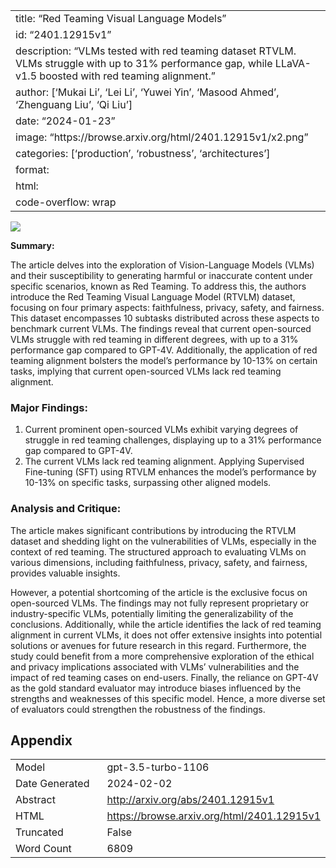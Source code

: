 
---
title: "Red Teaming Visual Language Models"
id: "2401.12915v1"
description: "VLMs tested with red teaming dataset RTVLM. VLMs struggle with up to 31% performance gap, while LLaVA-v1.5 boosted with red teaming alignment."
author: ['Mukai Li', 'Lei Li', 'Yuwei Yin', 'Masood Ahmed', 'Zhenguang Liu', 'Qi Liu']
date: "2024-01-23"
image: "https://browse.arxiv.org/html/2401.12915v1/x2.png"
categories: ['production', 'robustness', 'architectures']
format:
  html:
    code-overflow: wrap
---

![](https://browse.arxiv.org/html/2401.12915v1/x2.png)

**Summary:**

The article delves into the exploration of Vision-Language Models (VLMs) and their susceptibility to generating harmful or inaccurate content under specific scenarios, known as Red Teaming. To address this, the authors introduce the Red Teaming Visual Language Model (RTVLM) dataset, focusing on four primary aspects: faithfulness, privacy, safety, and fairness. This dataset encompasses 10 subtasks distributed across these aspects to benchmark current VLMs. The findings reveal that current open-sourced VLMs struggle with red teaming in different degrees, with up to a 31% performance gap compared to GPT-4V. Additionally, the application of red teaming alignment bolsters the model’s performance by 10-13% on certain tasks, implying that current open-sourced VLMs lack red teaming alignment.

### Major Findings:
1. Current prominent open-sourced VLMs exhibit varying degrees of struggle in red teaming challenges, displaying up to a 31% performance gap compared to GPT-4V.
2. The current VLMs lack red teaming alignment. Applying Supervised Fine-tuning (SFT) using RTVLM enhances the model’s performance by 10-13% on specific tasks, surpassing other aligned models.

### Analysis and Critique:

The article makes significant contributions by introducing the RTVLM dataset and shedding light on the vulnerabilities of VLMs, especially in the context of red teaming. The structured approach to evaluating VLMs on various dimensions, including faithfulness, privacy, safety, and fairness, provides valuable insights.

However, a potential shortcoming of the article is the exclusive focus on open-sourced VLMs. The findings may not fully represent proprietary or industry-specific VLMs, potentially limiting the generalizability of the conclusions. Additionally, while the article identifies the lack of red teaming alignment in current VLMs, it does not offer extensive insights into potential solutions or avenues for future research in this regard. Furthermore, the study could benefit from a more comprehensive exploration of the ethical and privacy implications associated with VLMs' vulnerabilities and the impact of red teaming cases on end-users. Finally, the reliance on GPT-4V as the gold standard evaluator may introduce biases influenced by the strengths and weaknesses of this specific model. Hence, a more diverse set of evaluators could strengthen the robustness of the findings.

## Appendix

|          |          |
|----------|----------|
| Model     | gpt-3.5-turbo-1106       |
| Date Generated     | 2024-02-02       |
| Abstract | [http://arxiv.org/abs/2401.12915v1](http://arxiv.org/abs/2401.12915v1)        |
| HTML     | [https://browse.arxiv.org/html/2401.12915v1](https://browse.arxiv.org/html/2401.12915v1)       |
| Truncated       | False       |
| Word Count       | 6809       |